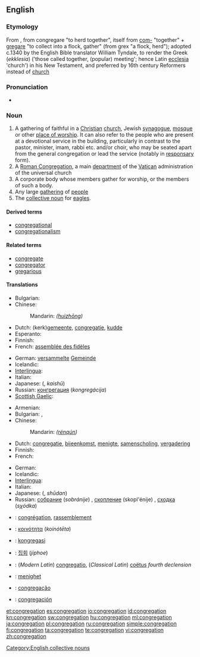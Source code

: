 ==English==

===Etymology===
From {{etyl|la}} {{term|congregatio|congregātiō|lang=la}}, from congregare "to herd together", itself from [[com-]] "together" + [[gregare]] "to collect into a flock, gather" (from grex "a flock, herd"); adopted c.1340 by the English Bible translator William Tyndale, to render the Greek (''ekklesia'') ('those called together, (popular) meeting'; hence Latin [[ecclesia]] 'church') in his New Testament, and preferred by 16th century Reformers instead of [[church]]

===Pronunciation===
* {{rhymes|eɪʃən}}

===Noun===
{{en-noun}}

# A gathering of faithful in a [[Christian]] [[church]], Jewish [[synagogue]], [[mosque]] or other [[place of worship]].  It can also refer to the people who are present at a devotional service in the building, particularly in contrast to the pastor, minister, imam, rabbi etc. and/or choir, who may be seated apart from the general congregation or lead the service (notably in [[responsary]] form).
# A [[Roman Congregation]], a main [[department]] of the [[Vatican]] administration of the universal church
# A corporate body whose members gather for worship, or the members of such a body.
# Any large [[gathering]] of [[people]]
# The [[collective noun]] for [[eagle|eagles]].

====Derived terms====
* [[congregational]]
* [[congregationalism]]

====Related terms====
* [[congregate]]
* [[congregator]]
* [[gregarious]]

====Translations====
{{trans-top|A religious gathering of people in a place of worship; its ordinary audience}}
* Bulgarian: {{t|bg|паство|n}}
* Chinese:
*: Mandarin: {{zh-ts|會眾|会众}} ''([[huì]][[zhōng]])''
* Dutch: (kerk)[[gemeente]], [[congregatie]], [[kudde]]
* Esperanto: {{t|eo|kongregacio}}
* Finnish: {{t+|fi|seurakunta}}
* French: [[assemblée des fidèles]] {{f}}
{{trans-mid}}
* German: [[versammelt]]e [[Gemeinde]] {{f}}
* Icelandic: {{t-|is|söfnuður|m}}
* [[Interlingua]]: {{t-|ia|congregation|xs=Interlingua}}
* Italian: {{t-|it|assemblea}}
* Japanese: {{Jpan|[[会衆]]}} ({{Jpan|[[かいしゅう]]}}, ''kaishū'')
* Russian: [[конгрегация]] (''kongregácija'') {{f}}
* [[Scottish Gaelic]]: {{t|gd|coitheanal|m}}
{{trans-bottom}}

{{trans-top|A large gathering of people}}
* Armenian: {{t-|hy|հավաքույթ|tr=havak’uyt’}}
* Bulgarian: {{t+|bg|сбор|m}},  {{t|bg|струпване}}
* Chinese:
*: Mandarin: {{zh-ts|人群|人群}} ''([[rén]][[qún]])''
* Dutch: [[congregatie]], [[bijeenkomst]], [[menigte]], [[samenscholing]], [[vergadering]]
* Finnish: {{t-|fi|väkijoukko}}
* French: {{t+|fr|assemblée|f}}
{{trans-mid}}
* German: {{t+|de|Versammlung|f}}
* Icelandic: {{t|is|mannsöfnuður|m}}
* [[Interlingua]]: {{t-|ia|congregation|xs=Interlingua}}
* Italian: {{t+|it|congregazione}}
* Japanese: {{Jpan|[[集団]]}} ({{Jpan|[[しゅうだん]]}}, ''shūdan'')
* Russian: [[собрание]] (''sobránije'') {{n}}, [[скопление]] (skopl'énije) {{n}}, [[сходка]] (''sχódka'') {{f}}
{{trans-bottom}}

{{trans-see|Roman Congreation}}

{{checktrans-top}}
* {{ttbc|fr}}: [[congrégation]], [[rassemblement]]
* {{ttbc|el}}: [[κοινότητα]] (''koinótēta'')
* {{ttbc|id}}: [[kongregasi]]
* {{ttbc|ko}}: [[집회]] (''jiphoe'')
{{trans-mid}}
* {{ttbc|la}}: (''Modern Latin'') [[congregatio]], (''Classical Latin'') [[coëtus]] ''fourth declension''
* {{ttbc|no}}: [[menighet]]
* {{ttbc|pt}}: [[congregação]]
* {{ttbc|es}}: [[congregación]]
{{trans-bottom}}

[[Category:English collective nouns]]

[[et:congregation]]
[[es:congregation]]
[[io:congregation]]
[[id:congregation]]
[[kn:congregation]]
[[sw:congregation]]
[[hu:congregation]]
[[ml:congregation]]
[[ja:congregation]]
[[pl:congregation]]
[[ru:congregation]]
[[simple:congregation]]
[[fi:congregation]]
[[ta:congregation]]
[[te:congregation]]
[[vi:congregation]]
[[zh:congregation]]